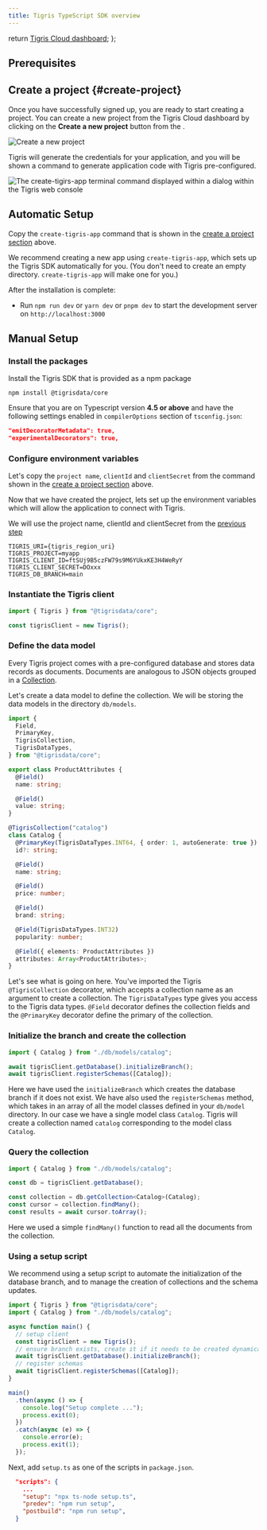 ```yaml
---
title: Tigris TypeScript SDK overview
---
```



  return <a href={tigrisConfig.consoleUrl}>Tigris Cloud dashboard</a>;
};

## Prerequisites

<Installation />

## Create a project {#create-project}

Once you have successfully signed up, you are ready to start creating a project.
You can create a new project from the Tigris Cloud dashboard by clicking on the
**Create a new project** button from the <ConsoleLink />.

![Create a new project](/img/screenshots/create-new-project-dialog.jpg)

Tigris will generate the credentials for your application, and you will be shown
a command to generate application code with Tigris pre-configured.

![The create-tigirs-app terminal command displayed within a dialog within the Tigris web console](/img/screenshots/create-new-project-dialog-2.jpg)

## Automatic Setup

Copy the `create-tigris-app` command that is shown in the
[create a project section](#create-project) above.

We recommend creating a new app using `create-tigris-app`, which sets up the
Tigris SDK automatically for you. (You don't need to create an empty directory.
`create-tigris-app` will make one for you.)

After the installation is complete:

- Run `npm run dev` or `yarn dev` or `pnpm dev` to start the development server
  on `http://localhost:3000`

## Manual Setup

### Install the packages

Install the Tigris SDK that is provided as a npm package

```shell
npm install @tigrisdata/core
```

Ensure that you are on Typescript version **4.5 or above** and have the
following settings enabled in `compilerOptions` section of `tsconfig.json`:

```json
"emitDecoratorMetadata": true,
"experimentalDecorators": true,
```

### Configure environment variables

Let's copy the `project name`, `clientId` and `clientSecret` from the command
shown in the [create a project section](#create-project) above.

Now that we have created the project, lets set up the environment variables
which will allow the application to connect with Tigris.

We will use the project name, clientId and clientSecret from the
[previous step](#create-project)

```dotenv title=.env
TIGRIS_URI={tigris_region_uri}
TIGRIS_PROJECT=myapp
TIGRIS_CLIENT_ID=ftSUj9B5czFW79s9M6YUkxKE3H4WeRyY
TIGRIS_CLIENT_SECRET=DOxxx
TIGRIS_DB_BRANCH=main
```

### Instantiate the Tigris client

```ts
import { Tigris } from "@tigrisdata/core";

const tigrisClient = new Tigris();
```

### Define the data model

Every Tigris project comes with a pre-configured database and stores data
records as documents. Documents are analogous to JSON objects grouped in a
[Collection](/docs/concepts/database).

Let's create a data model to define the collection. We will be storing the data
models in the directory `db/models`.

```ts title=db/models/catalog.ts
import {
  Field,
  PrimaryKey,
  TigrisCollection,
  TigrisDataTypes,
} from "@tigrisdata/core";

export class ProductAttributes {
  @Field()
  name: string;

  @Field()
  value: string;
}

@TigrisCollection("catalog")
class Catalog {
  @PrimaryKey(TigrisDataTypes.INT64, { order: 1, autoGenerate: true })
  id?: string;

  @Field()
  name: string;

  @Field()
  price: number;

  @Field()
  brand: string;

  @Field(TigrisDataTypes.INT32)
  popularity: number;

  @Field({ elements: ProductAttributes })
  attributes: Array<ProductAttributes>;
}
```

Let's see what is going on here. You've imported the Tigris `@TigrisCollection`
decorator, which accepts a collection name as an argument to create a
collection. The `TigrisDataTypes` type gives you access to the Tigris data
types. `@Field` decorator defines the collection fields and the `@PrimaryKey`
decorator define the primary of the collection.

### Initialize the branch and create the collection

```ts
import { Catalog } from "./db/models/catalog";

await tigrisClient.getDatabase().initializeBranch();
await tigrisClient.registerSchemas([Catalog]);
```

Here we have used the `initializeBranch` which creates the database branch if it
does not exist. We have also used the `registerSchemas` method, which takes in
an array of all the model classes defined in your `db/model` directory. In our
case we have a single model class `Catalog`. Tigris will create a collection
named `catalog` corresponding to the model class `Catalog`.

### Query the collection

```ts
import { Catalog } from "./db/models/catalog";

const db = tigrisClient.getDatabase();

const collection = db.getCollection<Catalog>(Catalog);
const cursor = collection.findMany();
const results = await cursor.toArray();
```

Here we used a simple `findMany()` function to read all the documents from the
collection.

### Using a setup script

We recommend using a setup script to automate the initialization of the database
branch, and to manage the creation of collections and the schema updates.

```ts title=setup.ts
import { Tigris } from "@tigrisdata/core";
import { Catalog } from "./db/models/catalog";

async function main() {
  // setup client
  const tigrisClient = new Tigris();
  // ensure branch exists, create it if it needs to be created dynamically
  await tigrisClient.getDatabase().initializeBranch();
  // register schemas
  await tigrisClient.registerSchemas([Catalog]);
}

main()
  .then(async () => {
    console.log("Setup complete ...");
    process.exit(0);
  })
  .catch(async (e) => {
    console.error(e);
    process.exit(1);
  });
```

Next, add `setup.ts` as one of the scripts in `package.json`.

```json title=package.json
  "scripts": {
    ...
    "setup": "npx ts-node setup.ts",
    "predev": "npm run setup",
    "postbuild": "npm run setup",
  }
```
